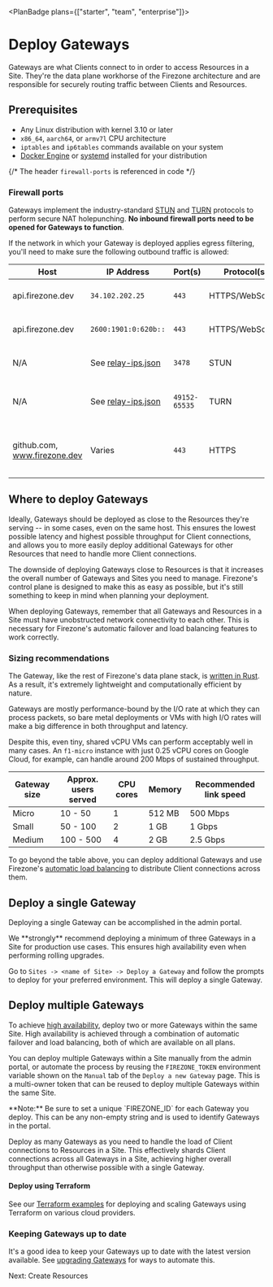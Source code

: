 
<PlanBadge plans={["starter", "team", "enterprise"]}>

# Deploy Gateways

</PlanBadge>

Gateways are what Clients connect to in order to access Resources in a Site.
They're the data plane workhorse of the Firezone architecture and are
responsible for securely routing traffic between Clients and Resources.

## Prerequisites

- Any Linux distribution with kernel 3.10 or later
- `x86_64`, `aarch64`, or `armv7l` CPU architecture
- `iptables` and `ip6tables` commands available on your system
- [Docker Engine](https://docs.docker.com/engine/) or
  [systemd](https://systemd.io/) installed for your distribution

{/* The header `firewall-ports` is referenced in code */}

### Firewall ports

Gateways implement the industry-standard
[STUN](https://datatracker.ietf.org/doc/html/rfc8489) and
[TURN](https://www.rfc-editor.org/rfc/rfc8155.html) protocols to perform secure
NAT holepunching. **No inbound firewall ports need to be opened for Gateways to
function**.

If the network in which your Gateway is deployed applies egress filtering,
you'll need to make sure the following outbound traffic is allowed:

| Host                         | IP Address                            | Port(s)       | Protocol(s)     | Purpose                                                         |
| ---------------------------- | ------------------------------------- | ------------- | --------------- | --------------------------------------------------------------- |
| api.firezone.dev             | `34.102.202.25`                       | `443`         | HTTPS/WebSocket | Control Plane API (IPv4)                                        |
| api.firezone.dev             | `2600:1901:0:620b::`                  | `443`         | HTTPS/WebSocket | Control Plane API (IPv6)                                        |
| N/A                          | See [relay-ips.json](/relay-ips.json) | `3478`        | STUN            | STUN protocol signaling                                         |
| N/A                          | See [relay-ips.json](/relay-ips.json) | `49152-65535` | TURN            | TURN protocol channel data                                      |
| github.com, www.firezone.dev | Varies                                | `443`         | HTTPS           | Only required for [Gateway upgrades](/kb/administer/upgrading). |

## Where to deploy Gateways

Ideally, Gateways should be deployed as close to the Resources they're serving
-- in some cases, even on the same host. This ensures the lowest possible
latency and highest possible throughput for Client connections, and allows you
to more easily deploy additional Gateways for other Resources that need to
handle more Client connections.

The downside of deploying Gateways close to Resources is that it increases the
overall number of Gateways and Sites you need to manage. Firezone's control
plane is designed to make this as easy as possible, but it's still something to
keep in mind when planning your deployment.

<Alert color="warning">
  When deploying Gateways, remember that all Gateways and Resources in a Site
  must have unobstructed network connectivity to each other. This is necessary
  for Firezone's automatic failover and load balancing features to work
  correctly.
</Alert>

### Sizing recommendations

The Gateway, like the rest of Firezone's data plane stack, is
[written in Rust](https://github.com/firezone/firezone/tree/main/rust/gateway).
As a result, it's extremely lightweight and computationally efficient by nature.

Gateways are mostly performance-bound by the I/O rate at which they can process
packets, so bare metal deployments or VMs with high I/O rates will make a big
difference in both throughput and latency.

Despite this, even tiny, shared vCPU VMs can perform acceptably well in many
cases. An `f1-micro` instance with just 0.25 vCPU cores on Google Cloud, for
example, can handle around 200 Mbps of sustained throughput.

| Gateway size | Approx. users served | CPU cores | Memory | Recommended link speed |
| ------------ | -------------------- | --------- | ------ | ---------------------- |
| Micro        | 10 - 50              | 1         | 512 MB | 500 Mbps               |
| Small        | 50 - 100             | 2         | 1 GB   | 1 Gbps                 |
| Medium       | 100 - 500            | 4         | 2 GB   | 2.5 Gbps               |

To go beyond the table above, you can deploy additional Gateways and use
Firezone's
[automatic load balancing](/kb/architecture/critical-sequences#high-availability)
to distribute Client connections across them.

## Deploy a single Gateway

Deploying a single Gateway can be accomplished in the admin portal.

<Alert color="warning">
  We **strongly** recommend deploying a minimum of three Gateways in a Site for
  production use cases. This ensures high availability even when performing
  rolling upgrades.
</Alert>

Go to `Sites -> <name of Site> -> Deploy a Gateway` and follow the prompts to
deploy for your preferred environment. This will deploy a single Gateway.

## Deploy multiple Gateways

To achieve
[high availability](/kb/architecture/critical-sequences#high-availability),
deploy two or more Gateways within the same Site. High availability is achieved
through a combination of automatic failover and load balancing, both of which
are available on all plans.

You can deploy multiple Gateways within a Site manually from the admin portal,
or automate the process by reusing the `FIREZONE_TOKEN` environment variable
shown on the `Manual` tab of the `Deploy a new Gateway` page. This is a
multi-owner token that can be reused to deploy multiple Gateways within the same
Site.

<Alert color="warning">
  **Note:** Be sure to set a unique `FIREZONE_ID` for each Gateway you deploy.
  This can be any non-empty string and is used to identify Gateways in the
  portal.
</Alert>

Deploy as many Gateways as you need to handle the load of Client connections to
Resources in a Site. This effectively shards Client connections across all
Gateways in a Site, achieving higher overall throughput than otherwise possible
with a single Gateway.

#### Deploy using Terraform

See our
[Terraform examples](https://github.com/firezone/firezone/tree/main/terraform/examples)
for deploying and scaling Gateways using Terraform on various cloud providers.

### Keeping Gateways up to date

It's a good idea to keep your Gateways up to date with the latest version
available. See [upgrading Gateways](/kb/administer/upgrading) for ways to
automate this.

<NextStep href="/kb/deploy/resources">Next: Create Resources</NextStep>

<SupportOptions />
